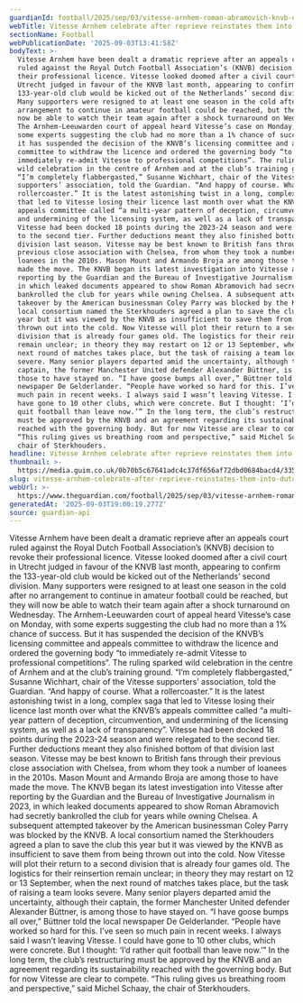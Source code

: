 ```yaml
---
guardianId: football/2025/sep/03/vitesse-arnhem-roman-abramovich-knvb-dutch-league-europe
webTitle: Vitesse Arnhem celebrate after reprieve reinstates them into Dutch league
sectionName: Football
webPublicationDate: '2025-09-03T13:41:58Z'
bodyText: >-
  Vitesse Arnhem have been dealt a dramatic reprieve after an appeals court
  ruled against the Royal Dutch Football Association’s (KNVB) decision to revoke
  their professional licence. Vitesse looked doomed after a civil court in
  Utrecht judged in favour of the KNVB last month, appearing to confirm the
  133-year-old club would be kicked out of the Netherlands’ second division.
  Many supporters were resigned to at least one season in the cold after no
  arrangement to continue in amateur football could be reached, but they will
  now be able to watch their team again after a shock turnaround on Wednesday.
  The Arnhem-Leeuwarden court of appeal heard Vitesse’s case on Monday, with
  some experts suggesting the club had no more than a 1% chance of success. But
  it has suspended the decision of the KNVB’s licensing committee and appeals
  committee to withdraw the licence and ordered the governing body “to
  immediately re-admit Vitesse to professional competitions”. The ruling sparked
  wild celebration in the centre of Arnhem and at the club’s training ground.
  “I’m completely flabbergasted,” Susanne Wichhart, chair of the Vitesse
  supporters’ association, told the Guardian. “And happy of course. What a
  rollercoaster.” It is the latest astonishing twist in a long, complex saga
  that led to Vitesse losing their licence last month over what the KNVB’s
  appeals committee called “a multi-year pattern of deception, circumvention,
  and undermining of the licensing system, as well as a lack of transparency”.
  Vitesse had been docked 18 points during the 2023-24 season and were relegated
  to the second tier. Further deductions meant they also finished bottom of that
  division last season. Vitesse may be best known to British fans through their
  previous close association with Chelsea, from whom they took a number of
  loanees in the 2010s. Mason Mount and Armando Broja are among those to have
  made the move. The KNVB began its latest investigation into Vitesse after
  reporting by the Guardian and the Bureau of Investigative Journalism in 2023,
  in which leaked documents appeared to show Roman Abramovich had secretly
  bankrolled the club for years while owning Chelsea. A subsequent attempted
  takeover by the American businessman Coley Parry was blocked by the KNVB. A
  local consortium named the Sterkhouders agreed a plan to save the club this
  year but it was viewed by the KNVB as insufficient to save them from being
  thrown out into the cold. Now Vitesse will plot their return to a second
  division that is already four games old. The logistics for their reinsertion
  remain unclear; in theory they may restart on 12 or 13 September, when the
  next round of matches takes place, but the task of raising a team looks
  severe. Many senior players departed amid the uncertainty, although their
  captain, the former Manchester United defender Alexander Büttner, is among
  those to have stayed on. “I have goose bumps all over,” Büttner told the local
  newspaper De Gelderlander. “People have worked so hard for this. I’ve seen so
  much pain in recent weeks. I always said I wasn’t leaving Vitesse. I could
  have gone to 10 other clubs, which were concrete. But I thought: ‘I’d rather
  quit football than leave now.’” In the long term, the club’s restructuring
  must be approved by the KNVB and an agreement regarding its sustainability
  reached with the governing body. But for now Vitesse are clear to compete.
  “This ruling gives us breathing room and perspective,” said Michel Schaay, the
  chair of Sterkhouders.
headline: Vitesse Arnhem celebrate after reprieve reinstates them into Dutch league
thumbnail: >-
  https://media.guim.co.uk/0b70b5c67641adc4c37df656af72dbd0684bacd4/335_0_4928_3942/500.jpg
slug: vitesse-arnhem-celebrate-after-reprieve-reinstates-them-into-dutch-league
webUrl: >-
  https://www.theguardian.com/football/2025/sep/03/vitesse-arnhem-roman-abramovich-knvb-dutch-league-europe
generatedAt: '2025-09-03T19:00:19.277Z'
source: guardian-api
---
```

Vitesse Arnhem have been dealt a dramatic reprieve after an appeals court ruled against the Royal Dutch Football Association’s (KNVB) decision to revoke their professional licence. Vitesse looked doomed after a civil court in Utrecht judged in favour of the KNVB last month, appearing to confirm the 133-year-old club would be kicked out of the Netherlands’ second division. Many supporters were resigned to at least one season in the cold after no arrangement to continue in amateur football could be reached, but they will now be able to watch their team again after a shock turnaround on Wednesday. The Arnhem-Leeuwarden court of appeal heard Vitesse’s case on Monday, with some experts suggesting the club had no more than a 1% chance of success. But it has suspended the decision of the KNVB’s licensing committee and appeals committee to withdraw the licence and ordered the governing body “to immediately re-admit Vitesse to professional competitions”. The ruling sparked wild celebration in the centre of Arnhem and at the club’s training ground. “I’m completely flabbergasted,” Susanne Wichhart, chair of the Vitesse supporters’ association, told the Guardian. “And happy of course. What a rollercoaster.” It is the latest astonishing twist in a long, complex saga that led to Vitesse losing their licence last month over what the KNVB’s appeals committee called “a multi-year pattern of deception, circumvention, and undermining of the licensing system, as well as a lack of transparency”. Vitesse had been docked 18 points during the 2023-24 season and were relegated to the second tier. Further deductions meant they also finished bottom of that division last season. Vitesse may be best known to British fans through their previous close association with Chelsea, from whom they took a number of loanees in the 2010s. Mason Mount and Armando Broja are among those to have made the move. The KNVB began its latest investigation into Vitesse after reporting by the Guardian and the Bureau of Investigative Journalism in 2023, in which leaked documents appeared to show Roman Abramovich had secretly bankrolled the club for years while owning Chelsea. A subsequent attempted takeover by the American businessman Coley Parry was blocked by the KNVB. A local consortium named the Sterkhouders agreed a plan to save the club this year but it was viewed by the KNVB as insufficient to save them from being thrown out into the cold. Now Vitesse will plot their return to a second division that is already four games old. The logistics for their reinsertion remain unclear; in theory they may restart on 12 or 13 September, when the next round of matches takes place, but the task of raising a team looks severe. Many senior players departed amid the uncertainty, although their captain, the former Manchester United defender Alexander Büttner, is among those to have stayed on. “I have goose bumps all over,” Büttner told the local newspaper De Gelderlander. “People have worked so hard for this. I’ve seen so much pain in recent weeks. I always said I wasn’t leaving Vitesse. I could have gone to 10 other clubs, which were concrete. But I thought: ‘I’d rather quit football than leave now.’” In the long term, the club’s restructuring must be approved by the KNVB and an agreement regarding its sustainability reached with the governing body. But for now Vitesse are clear to compete. “This ruling gives us breathing room and perspective,” said Michel Schaay, the chair of Sterkhouders.

